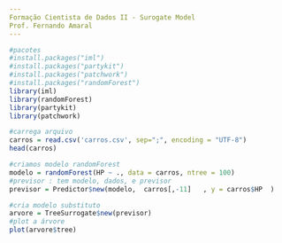 ```yaml
---
Formação Cientista de Dados II - Surogate Model
Prof. Fernando Amaral
---
```


```r
#pacotes
#install.packages("iml")
#install.packages("partykit")
#install.packages("patchwork")
#install.packages("randomForest")
library(iml)
library(randomForest)
library(partykit)
library(patchwork)
```

```r
#carrega arquivo
carros = read.csv('carros.csv', sep=";", encoding = "UTF-8")
head(carros)
```


```r
#criamos modelo randomForest
modelo = randomForest(HP ~ ., data = carros, ntree = 100)
#previsor : tem modelo, dados, e previsor
previsor = Predictor$new(modelo,  carros[,-11]   , y = carros$HP  )
```


```r
#cria modelo substituto
arvore = TreeSurrogate$new(previsor)
#plot a árvore
plot(arvore$tree)
```


